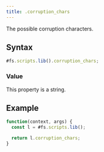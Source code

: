 ```yaml
---
title: .corruption_chars
---
```


The possible corruption characters.

## Syntax

```js
#fs.scripts.lib().corruption_chars;
```

### Value

This property is a string.

## Example

```js
function(context, args) {
  const l = #fs.scripts.lib();

  return l.corruption_chars;
}
```
